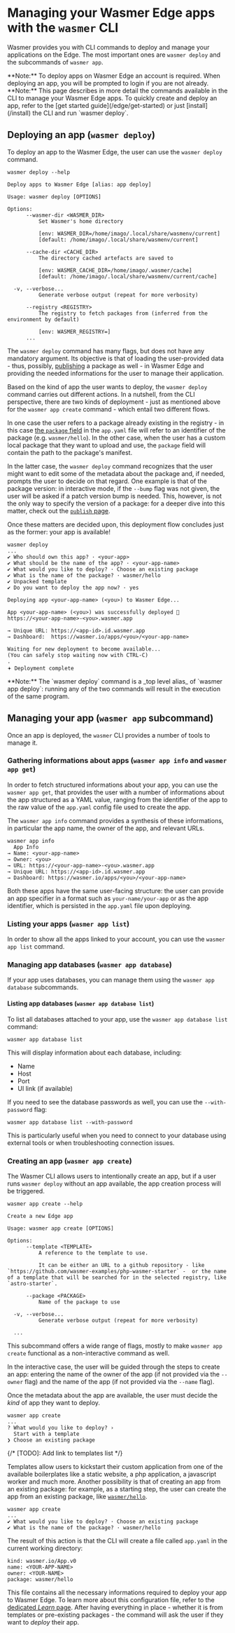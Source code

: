 
# Managing your Wasmer Edge apps with the `wasmer` CLI
Wasmer provides you with CLI commands to deploy and manage your applications on the Edge. 
The most important ones are `wasmer deploy` and the subcommands of `wasmer app`.

<Callout type="info">
  **Note:** To deploy apps on Wasmer Edge an account is required. When
  deploying an app, you will be prompted to login if you are not already. 
</Callout>

<Callout>
  **Note:** This page describes in more detail the commands available in the
  CLI to manage your Wasmer Edge apps. To quickly create and deploy an app,
  refer to the [get started guide](/edge/get-started) or just
  [install](/install) the CLI and run `wasmer deploy`.
</Callout>

## Deploying an app (`wasmer deploy`)
To deploy an app to the Wasmer Edge, the user can use the `wasmer deploy` command.


```console
wasmer deploy --help

Deploy apps to Wasmer Edge [alias: app deploy]

Usage: wasmer deploy [OPTIONS]

Options:
      --wasmer-dir <WASMER_DIR>
          Set Wasmer's home directory

          [env: WASMER_DIR=/home/imago/.local/share/wasmenv/current]
          [default: /home/imago/.local/share/wasmenv/current]

      --cache-dir <CACHE_DIR>
          The directory cached artefacts are saved to

          [env: WASMER_CACHE_DIR=/home/imago/.wasmer/cache]
          [default: /home/imago/.local/share/wasmenv/current/cache]

  -v, --verbose...
          Generate verbose output (repeat for more verbosity)

      --registry <REGISTRY>
          The registry to fetch packages from (inferred from the environment by default)

          [env: WASMER_REGISTRY=]
      ...
```

The `wasmer deploy` command has many flags, but does not have any mandatory
argument. Its objective is that of loading the user-provided data - thus,
possibly, [publishing](/registry/cli) a package as well - in Wasmer Edge and
providing the needed informations for the user to manage their application.

Based on the kind of app the user wants to deploy, the `wasmer deploy`
command carries out different actions. In a nutshell, from the CLI perspective,
there are two kinds of deployment - just as mentioned above for the `wasmer app
create` command - which entail two different flows. 

In one case the user refers to a package already existing in the registry - in
this case [the `package` field](/edge/configuration#package)
in the `app.yaml` file will refer to an identifier of the package (e.g.
`wasmer/hello`). In the other case, when the user has a custom local package
that they want to upload and use, the `package` field will contain the path to
the package's manifest.

In the latter case, the `wasmer deploy` command recognizes that the user
might want to edit some of the metadata about the package and, if needed,
prompts the user to decide on that regard. One example is that of the package
version: in interactive mode, if the `--bump` flag was not given, the user will
be asked if a patch version bump is needed. This, however, is not the only way
to specify the version of a package: for a deeper dive into this matter, check
out the [`publish` page](/registry/cli). 

Once these matters are decided upon, this deployment flow concludes just as the
former: your app is available!

```shell
wasmer deploy                                             
...
✔ Who should own this app? · <your-app> 
✔ What should be the name of the app? · <your-app-name> 
✔ What would you like to deploy? · Choose an existing package
✔ What is the name of the package? · wasmer/hello
✔ Unpacked template
✔ Do you want to deploy the app now? · yes

Deploying app <your-app-name> (<you>) to Wasmer Edge...

App <your-app-name> (<you>) was successfully deployed 🚀
https://<your-app-name>-<you>.wasmer.app

→ Unique URL: https://<app-id>.id.wasmer.app
→ Dashboard:  https://wasmer.io/apps/<you>/<your-app-name>

Waiting for new deployment to become available...
(You can safely stop waiting now with CTRL-C)
.
𖥔 Deployment complete
```

<Callout type="info">
  **Note:** The `wasmer deploy` command is a _top level alias_ of 
  `wasmer app deploy`: running any of the two commands will result in the execution
  of the same program. 
</Callout>

## Managing your app (`wasmer app` subcommand)
Once an app is deployed, the `wasmer` CLI provides a number of tools to manage
it. 

### Gathering informations about apps (`wasmer app info` and `wasmer app get`)
In order to fetch structured informations about your app, you can use the
`wasmer app get`, that provides the user with a number of informations about
the app structured as a YAML value, ranging from the identifier of the app to
the raw value of the `app.yaml` config file used to create the app. 

The `wasmer app info` command provides a synthesis of these informations, in
particular the app name, the owner of the app, and relevant URLs.

```
wasmer app info       
  App Info  
→ Name: <your-app-name> 
→ Owner: <you> 
→ URL: https://<your-app-name>-<you>.wasmer.app
→ Unique URL: https://<app-id>.id.wasmer.app
→ Dashboard: https://wasmer.io/apps/<you>/<your-app-name>
```

Both these apps have the same user-facing structure: the user can provide an
app specifier in a format such as `your-name/your-app` or as the app
identifier, which is persisted in the `app.yaml` file upon deploying.

### Listing your apps (`wasmer app list`)
In order to show all the apps linked to your account, you can use the `wasmer app list` command.

### Managing app databases (`wasmer app database`)
If your app uses databases, you can manage them using the `wasmer app database` subcommands.

#### Listing app databases (`wasmer app database list`)
To list all databases attached to your app, use the `wasmer app database list` command:

```shell
wasmer app database list
```

This will display information about each database, including:
- Name
- Host
- Port
- UI link (if available)

If you need to see the database passwords as well, you can use the `--with-password` flag:

```shell
wasmer app database list --with-password
```

This is particularly useful when you need to connect to your database using external tools or when troubleshooting connection issues.

### Creating an app (`wasmer app create`)
The Wasmer CLI allows users to intentionally create an app, but if a user runs
`wasmer deploy` without an app available, the app creation process will be
triggered.

```console
wasmer app create --help

Create a new Edge app

Usage: wasmer app create [OPTIONS]

Options:
      --template <TEMPLATE>
          A reference to the template to use.

          It can be either an URL to a github repository - like `https://github.com/wasmer-examples/php-wasmer-starter` -  or the name of a template that will be searched for in the selected registry, like `astro-starter`.

      --package <PACKAGE>
          Name of the package to use

  -v, --verbose...
          Generate verbose output (repeat for more verbosity)

  ...
```

This subcommand offers a wide range of flags, mostly to make `wasmer app
create` functional as a non-interactive command as well.

In the interactive case, the user will be guided through the steps to create an
app: entering the name of the owner of the app (if not
provided via the `--owner` flag) and the name of the app (if not provided via
the `--name` flag).

Once the metadata about the app are available, the user must decide the _kind_
of app they want to deploy. 

```shell
wasmer app create  
...
? What would you like to deploy? ›
  Start with a template
❯ Choose an existing package
```

{/* [TODO]: Add link to templates list */}

Templates allow users to kickstart their custom application from one of the
available boilerplates like a static website, a php application, a javascript
worker and much more. Another possibility is that of creating an app from an
existing package: for example, as a starting step, the user can create the app
from an existing package, like
[`wasmer/hello`](https://wasmer.io/wasmer/hello).

```shell
wasmer app create 
...
✔ What would you like to deploy? · Choose an existing package
✔ What is the name of the package? · wasmer/hello
```
The result of this action is that the CLI will create a file called `app.yaml`
in the current working directory: 
```
kind: wasmer.io/App.v0
name: <YOUR-APP-NAME>
owner: <YOUR-NAME> 
package: wasmer/hello
```

This file contains all the necessary informations required to deploy your app
to Wasmer Edge. To learn more about this configuration file, refer to the
[dedicated _Learn_ page](/edge/learn/apps). After having everything in place -
whether it is from templates or pre-existing packages - the command will ask
the user if they want to _deploy_ their app.



